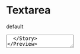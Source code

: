 
<Meta title="Textarea" component={Textarea} />

# Textarea

default

<Preview>
  <Story name="default">
    <Textarea id="textarea-default" placeholder="Text here..." />
  </Story>
</Preview>

with label

<Preview>
  <Story name="with label">
    <Textarea
      id="textarea-with-label"
      label="Name:"
      placeholder="Text here..."
    />
  </Story>
</Preview>

className props

<Preview>
  <Story name="className props">
    <Textarea className="w-1/3" placeholder="Text here..." />
  </Story>
</Preview>

textareaClassName props

<Preview>
  <Story name="textareaClassName props">
    <Textarea textareaClassName="h-56" className="w-1/3" placeholder="Text here..." />
  </Story>
</Preview>

error props

<Preview>
  <Story name="error props">
    <Textarea error className="w-1/3" placeholder="Text here..." />
  </Story>
</Preview>

disabled props

<Preview>
  <Story name="disabled">
    <Textarea disabled className="w-1/3" placeholder="Text here..." />
  </Story>
</Preview>

